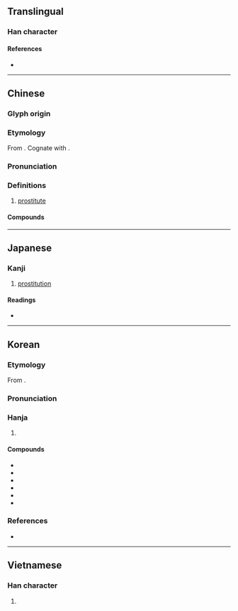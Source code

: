 {{character info}}
==Translingual==

===Han character===
{{Han char|rn=38|rad=女|as=08|sn=11|four=46460|canj=VAA|ids=⿰女昌}}

====References====
* {{Han ref|kx=0263.400|dkj=06376|dj=0530.270|hdz=21057.150|uh=5A3C|ud=23100|bh=B140|bd=45376}}

----

==Chinese==
{{zh-forms|alt=倡}}

===Glyph origin===
{{Han etym|菖}}

===Etymology===
From {{och-l|倡|performer|id=1}}. Cognate with {{och-l|唱|to sing}}.

===Pronunciation===
{{zh-pron
|m=chāng
|m-s=
|c=coeng1
|c-t=
|g=
|h=pfs=chhông
|j=
|mb=
|md=
|mn=xm,qz,tw:chhiong/zz:chhiang/tw:chhang
|mn-t=ciang1
|w=
|x=
|cat=n
}}

===Definitions===
{{zh-hanzi}}

# [[prostitute]]

====Compounds====
{{zh-der|娼夫|倚門之娼|娼優|娼根|娼寮|娼婦|公娼|嫖娼|土娼|娼妓|娼店|私娼|男盜女娼|暗娼|迫良為娼|逼良為娼}}

{{zh-cat|Occupations|Prostitution}}

----

==Japanese==

===Kanji===
{{ja-kanji|grade=|rs=女08}}

# [[prostitution]]

====Readings====
* {{ja-readings
|goon=しょう
|kanon=しょう
|kun=あそびめ
}}

----

==Korean==

===Etymology===
From {{der|ko|ltc|-}} {{ltc-l|娼}}. {{hanja-hunmong|챠ᇰ|chyang|人類#중03A}}

===Pronunciation===
{{ko-hanja-pron|창}}

===Hanja===
{{ko-hanja-search}}
{{ko-hanja|창녀|창}}

# {{hanja form of|창|[[prostitute]]}}

====Compounds====
{{der-top3|Compounds}}
* {{ko-l|창녀|娼女}}
* {{ko-l|창부|娼婦}}
* {{ko-l|사창|私娼}}
* {{ko-l|가창|街娼}}
* {{ko-l|남창|男娼}}
* {{ko-l|공창제|公娼制}}
{{der-bottom}}

===References===
* {{R:hanjadoc|2276}}

----

==Vietnamese==

===Han character===
{{vi-hantu|[[xướng]]|rs=女08}}

# {{rfdef|vi|sort=女08}}